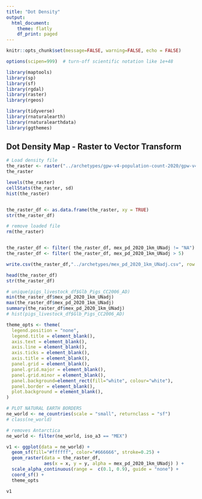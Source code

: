 ```yaml
---
title: "Dot Density"
output: 
  html_document:
    theme: flatly
    df_print: paged
---
```


```r
knitr::opts_chunk$set(message=FALSE, warning=FALSE, echo = FALSE)

options(scipen=999)  # turn-off scientific notation like 1e+48

library(maptools)
library(sp)
library(sf)
library(rgdal)
library(raster)
library(rgeos)

library(tidyverse)
library(rnaturalearth)
library(rnaturalearthdata)
library(ggthemes)

```

## Dot Density Map - Raster to Vector Transform


```r

# Load density file
the_raster <- raster("../archetypes/gpw-v4-population-count-2020/gpw-v4-population-count_2020.tif")
the_raster

levels(the_raster)
cellStats(the_raster, sd)
hist(the_raster)



```


```r

the_raster_df <- as.data.frame(the_raster, xy = TRUE) 
str(the_raster_df)

# remove loaded file
rm(the_raster)

```



```r



```



```r

the_raster_df <- filter( the_raster_df, mex_pd_2020_1km_UNadj != "NA")
the_raster_df <- filter( the_raster_df, mex_pd_2020_1km_UNadj > 5)

write.csv(the_raster_df,"../archetypes/mex_pd_2020_1km_UNadj.csv", row.names = FALSE)

head(the_raster_df)
str(the_raster_df)

# unique(pigs_livestock_df$Glb_Pigs_CC2006_AD)
min(the_raster_df$mex_pd_2020_1km_UNadj)
max(the_raster_df$mex_pd_2020_1km_UNadj)
summary(the_raster_df$mex_pd_2020_1km_UNadj)
# hist(pigs_livestock_df$Glb_Pigs_CC2006_AD)

```



```r

theme_opts <- theme(
  legend.position = "none",
  legend.title = element_blank(),
  axis.text = element_blank(),
  axis.line = element_blank(),
  axis.ticks = element_blank(),
  axis.title = element_blank(),
  panel.grid = element_blank(),
  panel.grid.major = element_blank(),
  panel.grid.minor = element_blank(),
  panel.background=element_rect(fill="white", colour="white"),
  panel.border = element_blank(),
  plot.background = element_blank(),
)

# PLOT NATURAL EARTH BORDERS
ne_world <- ne_countries(scale = "small", returnclass = "sf")
# class(ne_world)

# removes Antarctica
ne_world <- filter(ne_world, iso_a3 == "MEX") 

v1 <- ggplot(data = ne_world) +
  geom_sf(fill="#ffffff", color="#666666", stroke=0.25) +
  geom_raster(data = the_raster_df,
              aes(x = x, y = y, alpha = mex_pd_2020_1km_UNadj) ) + 
  scale_alpha_continuous(range =  c(0.1, 0.9), guide = "none") +
  coord_sf() +
  theme_opts

v1


```


